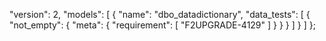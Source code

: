   "version": 2,
  "models": [
    {
      "name": "dbo_datadictionary",
      "data_tests": [
        {
          "not_empty": {
            "meta": {
              "requirement": [
                "F2UPGRADE-4129"
              ]
            }
          }
        }
      ]
    }
  ]
};
